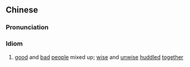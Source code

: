 {{also|龙蛇混杂}}
==Chinese==
{{zh-forms|s=龙蛇混杂|type=22|dragons and snakes; good and bad people|lit=dragons and snakes jumbled together}}

===Pronunciation===
{{zh-pron
|m=lóngshéhùnzá
|c=lung4 se4 wan6 zaap6
|cat=cy
}}

===Idiom===
{{zh-idiom}}

# [[good]] and [[bad]] [[people]] mixed up; [[wise]] and [[unwise]] [[huddle]]d [[together]]